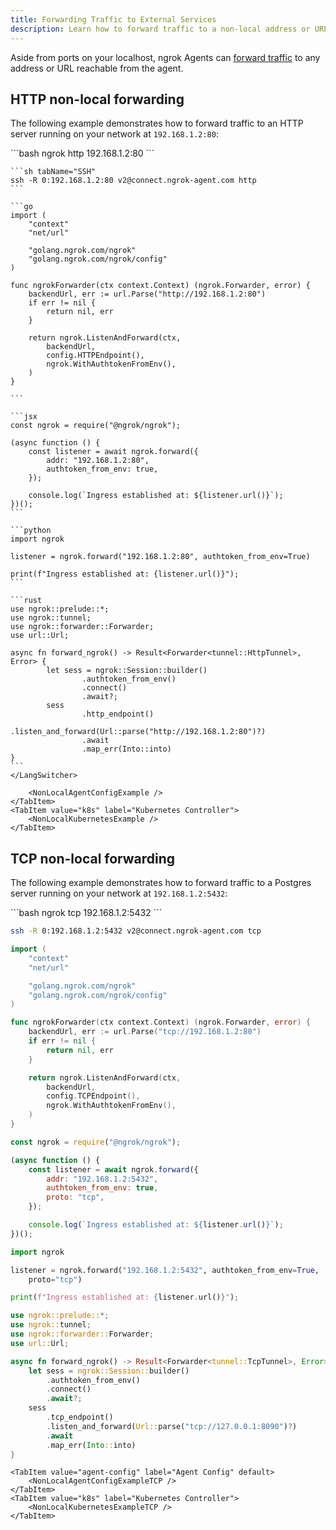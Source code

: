 ```yaml
---
title: Forwarding Traffic to External Services
description: Learn how to forward traffic to a non-local address or URL.
---
```





Aside from ports on your localhost, ngrok Agents can [forward traffic](/universal-gateway/agent-forwarding/) to any address or URL reachable from the agent.

## HTTP non-local forwarding

The following example demonstrates how to forward traffic to an HTTP server running on your network at `192.168.1.2:80`:

<Tabs groupId="endpoint-type" queryString="ept">
	<TabItem value="agent-endpoint" label="Agent Endpoint">
    <LangSwitcher>
    ```bash
    ngrok http 192.168.1.2:80
    ```

    ```sh tabName="SSH"
    ssh -R 0:192.168.1.2:80 v2@connect.ngrok-agent.com http
    ```

    ```go
    import (
    	"context"
    	"net/url"

    	"golang.ngrok.com/ngrok"
    	"golang.ngrok.com/ngrok/config"
    )

    func ngrokForwarder(ctx context.Context) (ngrok.Forwarder, error) {
    	backendUrl, err := url.Parse("http://192.168.1.2:80")
    	if err != nil {
    		return nil, err
    	}

    	return ngrok.ListenAndForward(ctx,
    		backendUrl,
    		config.HTTPEndpoint(),
    		ngrok.WithAuthtokenFromEnv(),
    	)
    }

    ```

    ```jsx
    const ngrok = require("@ngrok/ngrok");

    (async function () {
    	const listener = await ngrok.forward({
    		addr: "192.168.1.2:80",
    		authtoken_from_env: true,
    	});

    	console.log(`Ingress established at: ${listener.url()}`);
    })();
    ```

    ```python
    import ngrok

    listener = ngrok.forward("192.168.1.2:80", authtoken_from_env=True)

    print(f"Ingress established at: {listener.url()}");
    ```

    ```rust
    use ngrok::prelude::*;
    use ngrok::tunnel;
    use ngrok::forwarder::Forwarder;
    use url::Url;

    async fn forward_ngrok() -> Result<Forwarder<tunnel::HttpTunnel>, Error> {
    		let sess = ngrok::Session::builder()
    				.authtoken_from_env()
    				.connect()
    				.await?;
    		sess
    				.http_endpoint()
    				.listen_and_forward(Url::parse("http://192.168.1.2:80")?)
    				.await
    				.map_err(Into::into)
    }
    ```
    </LangSwitcher>

  </TabItem>
	<TabItem value="agent-config" label="Agent Config" default>

    	<NonLocalAgentConfigExample />
    </TabItem>
    <TabItem value="k8s" label="Kubernetes Controller">
    	<NonLocalKubernetesExample />
    </TabItem>

</Tabs>

## TCP non-local forwarding

The following example demonstrates how to forward traffic to a Postgres server running on your network at `192.168.1.2:5432`:

<Tabs groupId="endpoint-type" queryString="ept">
	<TabItem value="agent-endpoint" label="Agent Endpoint">

<LangSwitcher>
```bash
ngrok tcp 192.168.1.2:5432
```

```sh tabName="SSH"
ssh -R 0:192.168.1.2:5432 v2@connect.ngrok-agent.com tcp
```

```go
import (
	"context"
	"net/url"

	"golang.ngrok.com/ngrok"
	"golang.ngrok.com/ngrok/config"
)

func ngrokForwarder(ctx context.Context) (ngrok.Forwarder, error) {
	backendUrl, err := url.Parse("tcp://192.168.1.2:80")
	if err != nil {
		return nil, err
	}

	return ngrok.ListenAndForward(ctx,
		backendUrl,
		config.TCPEndpoint(),
		ngrok.WithAuthtokenFromEnv(),
	)
}
```

```jsx
const ngrok = require("@ngrok/ngrok");

(async function () {
	const listener = await ngrok.forward({
		addr: "192.168.1.2:5432",
		authtoken_from_env: true,
		proto: "tcp",
	});

	console.log(`Ingress established at: ${listener.url()}`);
})();
```

```python
import ngrok

listener = ngrok.forward("192.168.1.2:5432", authtoken_from_env=True,
    proto="tcp")

print(f"Ingress established at: {listener.url()}");
```

```rust
use ngrok::prelude::*;
use ngrok::tunnel;
use ngrok::forwarder::Forwarder;
use url::Url;

async fn forward_ngrok() -> Result<Forwarder<tunnel::TcpTunnel>, Error> {
    let sess = ngrok::Session::builder()
        .authtoken_from_env()
        .connect()
        .await?;
    sess
        .tcp_endpoint()
        .listen_and_forward(Url::parse("tcp://127.0.0.1:8090")?)
        .await
        .map_err(Into::into)
}
```

</LangSwitcher>
</TabItem	>

    <TabItem value="agent-config" label="Agent Config" default>
    	<NonLocalAgentConfigExampleTCP />
    </TabItem>
    <TabItem value="k8s" label="Kubernetes Controller">
    	<NonLocalKubernetesExampleTCP />
    </TabItem>

</Tabs>
